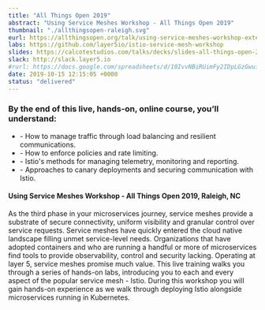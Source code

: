 ```yaml
---
title: "All Things Open 2019"
abstract: "Using Service Meshes Workshop - All Things Open 2019"
thumbnail: "./allthingsopen-raleigh.svg"
eurl: https://allthingsopen.org/talk/using-service-meshes-workshop-extended-session/
labs: https://github.com/layer5io/istio-service-mesh-workshop
slides: https://calcotestudios.com/talks/decks/slides-all-things-open-2019-using-service-meshes-workshop.html
slack: http://slack.layer5.io
#rurl: https://docs.google.com/spreadsheets/d/10IvvNBiRUimFy2IDpLGzGwuiiVl3vFstN7Bx8fJDB0c/edit?usp=sharing
date: 2019-10-15 12:15:05 +0000
status: "delivered"
---
```


### By the end of this live, hands-on, online course, you’ll understand:

<ul>
  <li>
    - How to manage traffic through load balancing and resilient communications.
  </li>
  <li>- How to enforce policies and rate limiting.</li>
  <li>- Istio's methods for managing telemetry, monitoring and reporting.</li>
  <li>
    - Approaches to canary deployments and securing communication with Istio.
  </li>
</ul>
<h4>Using Service Meshes Workshop - All Things Open 2019, Raleigh, NC</h4>
<p>
  As the third phase in your microservices journey, service meshes provide a
  substrate of secure connectivity, uniform visibility and granular control over
  service requests. Service meshes have quickly entered the cloud native
  landscape filling unmet service-level needs. Organizations that have adopted
  containers and who are running a handful or more of microservices find tools
  to provide observability, control and security lacking. Operating at layer 5,
  service meshes promise much value. This live training walks you through a
  series of hands-on labs, introducing you to each and every aspect of the
  popular service mesh - Istio. During this workshop you will gain hands-on
  experience as we walk through deploying Istio alongside microservices running
  in Kubernetes.
</p>
